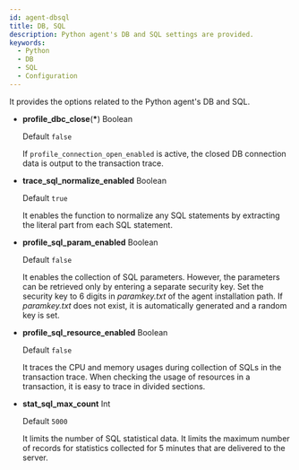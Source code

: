 ```yaml
---
id: agent-dbsql
title: DB, SQL
description: Python agent's DB and SQL settings are provided.
keywords:
  - Python
  - DB
  - SQL
  - Configuration
---
```


It provides the options related to the Python agent's DB and SQL.

- **profile_dbc_close**(**\***) <span class='type'>Boolean</span>

  Default `false`

  If `profile_connection_open_enabled` is active, the closed DB connection data is output to the transaction trace.

- **trace_sql_normalize_enabled** <span class='type'>Boolean</span>

  Default `true`

  It enables the function to normalize any SQL statements by extracting the literal part from each SQL statement.

- **profile_sql_param_enabled** <span class='type'>Boolean</span><ScrollToLink anchor='profile-sql-param' />

  Default `false`

  It enables the collection of SQL parameters. However, the parameters can be retrieved only by entering a separate security key. Set the security key to 6 digits in _paramkey.txt_ of the agent installation path. If _paramkey.txt_ does not exist, it is automatically generated and a random key is set.

- **profile_sql_resource_enabled** <span class='type'>Boolean</span>

  Default `false`

  It traces the CPU and memory usages during collection of SQLs in the transaction trace. When checking the usage of resources in a transaction, it is easy to trace in divided sections.

- **stat_sql_max_count** <span class='type'>Int</span>

  Default `5000`

  It limits the number of SQL statistical data. It limits the maximum number of records for statistics collected for 5 minutes that are delivered to the server.
